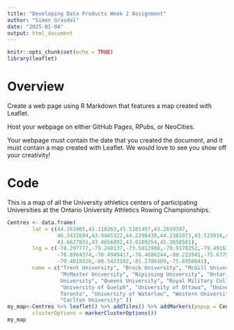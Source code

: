 ```yaml
---
title: "Developing Data Products Week 2 Assignment"
author: "Simon Grasdal"
date: "2025-01-04"
output: html_document
---
```


```r
knitr::opts_chunk$set(echo = TRUE)
library(leaflet)

```

# Overview
Create a web page using R Markdown that features a map created with Leaflet. 

Host your webpage on either GitHub Pages, RPubs, or NeoCities.

Your webpage must contain the date that you created the document, and 
it must contain a map created with Leaflet. We would love to see you 
show off your creativity! 

# Code
This is a map of all the University athletics centers of participating 
Universities at the Ontario University Athletics Rowing Championships.
``` r
Centres <- data.frame(
        lat = c(44.353465,43.118263,45.5101457,43.2639397,
                46.3432694,43.9445322,44.2290438,44.2381073,43.533916,45.4196573,
                43.6627831,43.4656892,43.0189254,45.3858581),
        lng = c(-78.297777,-79.240137,-73.5812908,-79.9178252,-79.4916705,
                -78.8964374,-76.4949417,-76.4686244,-80.222941,-75.6775912,
                -79.4010326,-80.5423102,-81.2786109,-75.6950041), 
        name = c("Trent University", "Brock University", "McGill University",
                 "McMaster University", "Nipissing University", "Ontario Tech 
                 University", "Queens University", "Royal Military College", 
                 "University of Guelph", "University of Ottawa", "University of 
                 Toronto", "University of Waterloo", "Western University", 
                 "Carlton University" ))
my_map<-Centres %>% leaflet() %>% addTiles() %>% addMarkers(popup = Centres$name,
        clusterOptions = markerClusterOptions())
my_map

```
